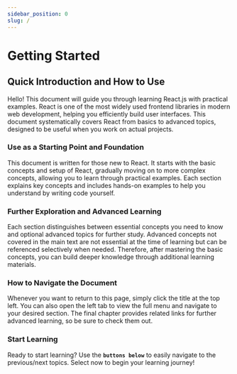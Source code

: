```yaml
---
sidebar_position: 0
slug: /
---
```


# Getting Started

## Quick Introduction and How to Use

Hello! This document will guide you through learning React.js with practical examples. React is one of the most widely used frontend libraries in modern web development, helping you efficiently build user interfaces. This document systematically covers React from basics to advanced topics, designed to be useful when you work on actual projects.

### Use as a Starting Point and Foundation

This document is written for those new to React. It starts with the basic concepts and setup of React, gradually moving on to more complex concepts, allowing you to learn through practical examples. Each section explains key concepts and includes hands-on examples to help you understand by writing code yourself.

### Further Exploration and Advanced Learning

Each section distinguishes between essential concepts you need to know and optional advanced topics for further study. Advanced concepts not covered in the main text are not essential at the time of learning but can be referenced selectively when needed. Therefore, after mastering the basic concepts, you can build deeper knowledge through additional learning materials.

### How to Navigate the Document

Whenever you want to return to this page, simply click the title at the top left. You can also open the left tab to view the full menu and navigate to your desired section. The final chapter provides related links for further advanced learning, so be sure to check them out.

### Start Learning

Ready to start learning? Use the **`buttons below`** to easily navigate to the previous/next topics. Select now to begin your learning journey!
